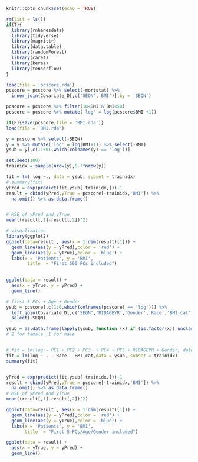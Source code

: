 ```r
knitr::opts_chunk$set(echo = TRUE)
```

```r
rm(list = ls())
if(T){
  library(rnhanesdata)
  library(tidyverse)
  library(magrittr)
  library(data.table)
  library(randomForest)
  library(caret)
  library(keras)
  library(tensorflow)
}
```

```r
load(file = 'pcscore.rda')
pcscore = pcscore %>% select(-mortstat) %>%
  inner_join(Covariate_D[,c('SEQN','BMI')],by = 'SEQN')

pcscore = pcscore %>% filter(10<BMI & BMI<50)
pcscore = pcscore %>% mutate('log' = log(pcscore$BMI +1))

if(F){save(pcscore,file = 'BMI.rda')}
load(file = 'BMI.rda')

```

```r
y = pcscore %>% select(-SEQN)
y = y %>% mutate('log' = log(BMI+1)) %>% select(-BMI)
ysub = y[,c(1:501,which(colnames(y) == 'log'))]

set.seed(100)
trainidx = sample(nrow(y),0.7*nrow(y))

fit = lm( log ~., data = ysub, subset = trainidx)
# summary(fit)
yPred = exp(predict(fit,ysub[-trainidx,]))-1
result = cbind(yPred,yTrue = pcscore[-trainidx,'BMI']) %>% 
  na.omit() %>% as.data.frame()


# MSE of yPred and yTrue
mean((result[,1]-result[,2])^2)

# visualization
library(ggplot2)
ggplot(data=result , aes(x = 1:dim(result)[1])) + 
  geom_line(aes(y = yPred),color = 'red') + 
  geom_line(aes(y = yTrue),color = 'blue') + 
  labs(x = 'Patients', y = 'BMI',
        title  = "First 500 PCs included")
  

ggplot(data = result) + 
  aes(x = yTrue, y = yPred) +
  geom_line()
```


```r
# first 5 PCs + Age + Gender
ysub = pcscore[,c(1:6,which(colnames(pcscore) == 'log'))] %>% 
  left_join(Covariate_D[,c('SEQN','RIDAGEYR','Gender','Race','BMI_cat')],by = 'SEQN') %>%
  select(-SEQN)

ysub = as.data.frame(lapply(ysub, function (x) if (is.factor(x)) unclass(x) %>% as.factor() else x))
# 2 for female ,1 for male


# fit = lm(log ~ PC1 + PC2 + PC3  + PC4 + PC5 + RIDAGEYR + Gender, data = ysub, subset = trainidx)
fit = lm(log ~ . - Race - BMI_cat,data = ysub, subset = trainidx)
summary(fit)


yPred = exp(predict(fit,ysub[-trainidx,]))-1
result = cbind(yPred,yTrue = pcscore[-trainidx,'BMI']) %>% 
  na.omit() %>% as.data.frame()
# MSE of yPred and yTrue
mean((result[,1]-result[,2])^2)

ggplot(data=result , aes(x = 1:dim(result)[1])) + 
  geom_line(aes(y = yPred),color = 'red') + 
  geom_line(aes(y = yTrue),color = 'blue') +
  labs(x = 'Patients', y = 'BMI',
       title  = "First 5 PCs/Age/Gender included")

ggplot(data = result) + 
  aes(x = yTrue, y = yPred) +
  geom_line()

```


